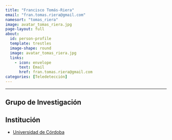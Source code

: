 ```yaml
---
title: "Francisco Tomás-Riera"
email: "fran.tomas.riera@gmail.com"  
namesort: "tomas_riera"
image: avatar_tomas_riera.jpg
page-layout: full
about: 
  id: person-profile
  template: trestles
  image-shape: round
  image: avatar_tomas_riera.jpg
  links:
    - icon: envelope
      text: Email
      href: fran.tomas.riera@gmail.com
categories: [Teledetección]
---
```

 
<hr>

:::{#person-profile}

## Grupo de Investigación


## Institución
- [Universidad de Córdoba](https://www.uco.es/)

:::
